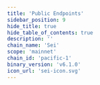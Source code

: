```yaml
---
title: 'Public Endpoints'
sidebar_position: 9
hide_title: true
hide_table_of_contents: true
description: ''
chain_name: 'Sei'
scope: 'mainnet'
chain_id: 'pacific-1'
binary_version: 'v6.1.0'
icon_url: 'sei-icon.svg'
---
```



<PageTitle
  iconUrl="img/sei-icon.svg"
  title="Sei Public Endpoints"
  chainId="pacific-1"
  version="v6.1.0"
/>

<PublicEndpoints chainId="pacific-1" />
